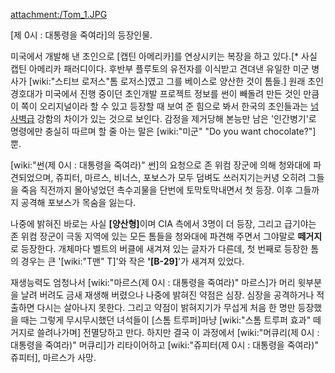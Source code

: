 attachment:/Tom_1.JPG

[제 0시 : 대통령을 죽여라]의 등장인물.

미국에서 개발해 낸 초인으로 [캡틴 아메리카]를 연상시키는 복장을 하고 있다.[* 사실 캡틴 아메리카 패러디이다. 후반부 플루토의 유전자를 이식받고 견뎌낸 유일한 미군 병사가 [wiki:"스티브 로저스"톰 로저스]였고 그를 베이스로 양산한 것이 톰들.] 원래 초인경호대가 미국에서 진행 중이던 초인개발 프로젝트 정보를 썬이 빼돌려 만든 것인 만큼 이 쪽이 오리지널이라 할 수 있고 등장할 때 보여 준 힘으로 봐서 한국의 초인들과는 [[넘사벽]]급 강함의 차이가 있는 것으로 보인다. 감정을 제거당해 본능만 남은 '인간병기'로 명령에만 충실히 따르며 할 줄 아는 말은 [wiki:"미군" "Do you want chocolate?"]뿐.

[wiki:"썬(제 0시 : 대통령을 죽여라)" 썬]의 요청으로 존 위컴 장군에 의해 청와대에 파견되었으며, 쥬피터, 마르스, 비너스, 포보스가 모두 덤벼도 쓰러지기는커녕 오히려 그들을 죽음 직전까지 몰아넣었던 촉수괴물을 단번에 토막토막내면서 첫 등장. 이후 그들까지 공격해 포보스가 목숨을 잃는다.

나중에 밝혀진 바로는 사실 '''[양산형]'''이며 CIA 측에서 3명이 더 등장, 그리고 급기야는 존 위컴 장군이 극동 지역에 있는 모든 톰들을 청와대에 파견해 주면서 그야말로 '''떼거지'''로 등장한다. 개체마다 벨트의 버클에 새겨져 있는 글자가 다른데, 첫 번째로 등장한 톰의 경우는 큰 '[wiki:"T맨" T]'와 작은 ''''[B-29]''''가 새겨져 있었다.

재생능력도 엄청나서 [wiki:"마르스(제 0시 : 대통령을 죽여라)" 마르스]가 머리 윗부분을 날려 버려도 금새 재생해 버렸으나 나중에 밝혀진 약점은 심장. 심장을 공격하거나 적출하면 다시는 살아나지 못한다. 그리고 약점이 밝혀지기가 무섭게 처음 한 명만 등장했을 때는 그렇게 무시무시했던 녀석들이 [스톰 트루퍼]마냥 [wiki:"스톰 트루퍼 효과" 떼거지로 쓸려나가며] 전멸당하고 만다. 하지만 결국 이 과정에서 [wiki:"머큐리(제 0시 : 대통령을 죽여라)" 머큐리]가 리타이어하고 [wiki:"쥬피터(제 0시 : 대통령을 죽여라)" 쥬피터], 마르스가 사망.
